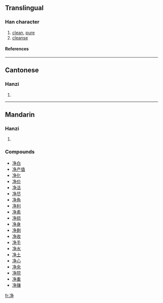 {{see|凈|淨}}

==Translingual==
===Han character===
{{Han char|rad=冫|as=06|sn=8|four=|canj=戈一弓尸木 (IMNSD)}}
# [[clean]], [[pure]]
# [[cleanse]]
====References====
{{Han ref|kx=0132.201|hdz=10297.130|uh=51C0|ud=20928}}
----
==Cantonese==
===Hanzi===
{{yue-hanzi|jyut=|y=jeng6, jing6}}
# {{defn|Cantonese}}
----
==Mandarin==
===Hanzi===
{{cmn-hanzi|tra=凈|pin=[[jìng]] (jing4)|wg=ching<sup>4</sup>}}
# {{defn|Mandarin}}

===Compounds===
*[[净白]]
*[[净产值]]
*[[净化]]
*[[净价]]
*[[净洁]]
*[[净尽]]
*[[净角]]
*[[净利]]
*[[净素]]
*[[净损]]
*[[净身]]
*[[净剩]]
*[[净收]]
*[[净手]]
*[[净水]]
*[[净土]]
*[[净心]]
*[[净余]]
*[[净院]]
*[[净重]]
*[[净赚]]

[[fr:净]]